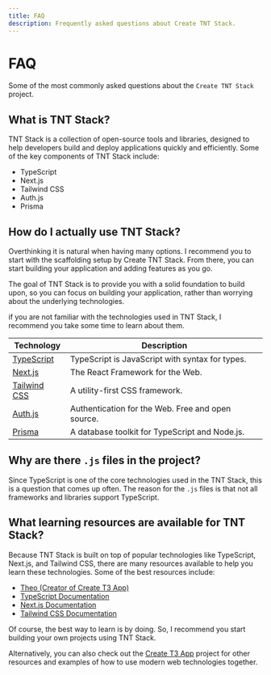 ```yaml
---
title: FAQ
description: Frequently asked questions about Create TNT Stack.
---
```


# FAQ

Some of the most commonly asked questions about the `Create TNT Stack` project.

## What is TNT Stack?

TNT Stack is a collection of open-source tools and libraries, designed to help
developers build and deploy applications quickly and efficiently. Some of the
key components of TNT Stack include:

- TypeScript
- Next.js
- Tailwind CSS
- Auth.js
- Prisma

## How do I actually use TNT Stack?

Overthinking it is natural when having many options. I recommend you to start
with the scaffolding setup by Create TNT Stack. From there, you can start
building your application and adding features as you go.

The goal of TNT Stack is to provide you with a solid foundation to build upon,
so you can focus on building your application, rather than worrying about the
underlying technologies.

if you are not familiar with the technologies used in TNT Stack, I recommend you
take some time to learn about them.

| Technology                                    | Description                                       |
| --------------------------------------------- | ------------------------------------------------- |
| [TypeScript](https://www.typescriptlang.org/) | TypeScript is JavaScript with syntax for types.   |
| [Next.js](https://nextjs.org/)                | The React Framework for the Web.                  |
| [Tailwind CSS](https://tailwindcss.com/)      | A utility-first CSS framework.                    |
| [Auth.js](https://authjs.dev/)                | Authentication for the Web. Free and open source. |
| [Prisma](https://www.prisma.io/)              | A database toolkit for TypeScript and Node.js.    |

## Why are there `.js` files in the project?

Since TypeScript is one of the core technologies used in the TNT Stack, this is
a question that comes up often. The reason for the `.js` files is that not all
frameworks and libraries support TypeScript.

## What learning resources are available for TNT Stack?

Because TNT Stack is built on top of popular technologies like TypeScript,
Next.js, and Tailwind CSS, there are many resources available to help you learn
these technologies. Some of the best resources include:

- [Theo (Creator of Create T3 App)](https://www.youtube.com/@t3dotgg)
- [TypeScript Documentation](https://www.typescriptlang.org/docs/)
- [Next.js Documentation](https://nextjs.org/docs)
- [Tailwind CSS Documentation](https://tailwindcss.com/docs)

Of course, the best way to learn is by doing. So, I recommend you start building
your own projects using TNT Stack.

Alternatively, you can also check out the [Create T3 App](https://create.t3.gg)
project for other resources and examples of how to use modern web technologies
together.
